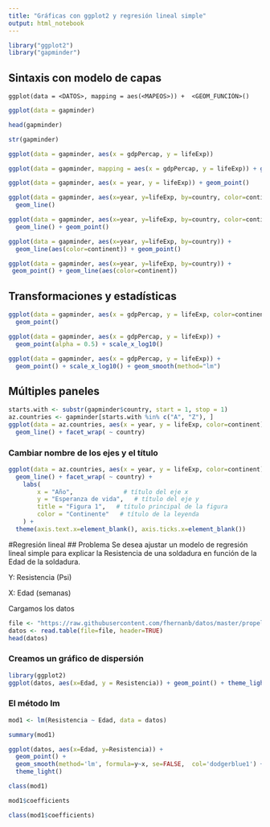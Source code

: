 ---
title: "Gráficas con ggplot2 y regresión lineal simple"
output: html_notebook
---
```{r}
library("ggplot2")
library("gapminder")
```

## Sintaxis con modelo de capas
```
ggplot(data = <DATOS>, mapping = aes(<MAPEOS>)) +  <GEOM_FUNCIÓN>()
```

```{r}
ggplot(data = gapminder)
```
```{r}
head(gapminder)
```


```{r}
str(gapminder)
```
```{r}
ggplot(data = gapminder, aes(x = gdpPercap, y = lifeExp))
```
```{r}
ggplot(data = gapminder, mapping = aes(x = gdpPercap, y = lifeExp)) + geom_point()
```

```{r}
ggplot(data = gapminder, aes(x = year, y = lifeExp)) + geom_point()
```
```{r}
ggplot(data = gapminder, aes(x=year, y=lifeExp, by=country, color=continent)) +
  geom_line()
```
```{r}
ggplot(data = gapminder, aes(x=year, y=lifeExp, by=country, color=continent)) +
  geom_line() + geom_point()
```
```{r}
ggplot(data = gapminder, aes(x=year, y=lifeExp, by=country)) +
  geom_line(aes(color=continent)) + geom_point()
```
```{r}
ggplot(data = gapminder, aes(x=year, y=lifeExp, by=country)) +
 geom_point() + geom_line(aes(color=continent))
```
## Transformaciones y estadísticas 

```{r}
ggplot(data = gapminder, aes(x = gdpPercap, y = lifeExp, color=continent)) +
  geom_point()
```
```{r}
ggplot(data = gapminder, aes(x = gdpPercap, y = lifeExp)) +
  geom_point(alpha = 0.5) + scale_x_log10()
```

```{r}
ggplot(data = gapminder, aes(x = gdpPercap, y = lifeExp)) +
  geom_point() + scale_x_log10() + geom_smooth(method="lm")
```
## Múltiples paneles
```{r}
starts.with <- substr(gapminder$country, start = 1, stop = 1)
az.countries <- gapminder[starts.with %in% c("A", "Z"), ]
ggplot(data = az.countries, aes(x = year, y = lifeExp, color=continent)) +
  geom_line() + facet_wrap( ~ country)

```

### Cambiar nombre de los ejes y el título
```{r}
ggplot(data = az.countries, aes(x = year, y = lifeExp, color=continent)) +
  geom_line() + facet_wrap( ~ country) +
    labs(
        x = "Año",              # título del eje x
        y = "Esperanza de vida",   # título del eje y
        title = "Figura 1",   # título principal de la figura
        color = "Continente"   # título de la leyenda
    ) +
  theme(axis.text.x=element_blank(), axis.ticks.x=element_blank())
```
#Regresión lineal
## Problema
Se desea ajustar un modelo de regresión lineal simple para explicar la Resistencia de una soldadura en función de la Edad de la soldadura.

Y: Resistencia (Psi)

X: Edad (semanas)

Cargamos los datos

```{r}
file <- "https://raw.githubusercontent.com/fhernanb/datos/master/propelente"
datos <- read.table(file=file, header=TRUE)
head(datos)
```
### Creamos un gráfico de dispersión
```{r}
library(ggplot2)
ggplot(datos, aes(x=Edad, y = Resistencia)) + geom_point() + theme_light()
```
### El método lm
```{r}
mod1 <- lm(Resistencia ~ Edad, data = datos)
```
```{r}
summary(mod1)
```
```{r}
ggplot(datos, aes(x=Edad, y=Resistencia)) + 
  geom_point() +
  geom_smooth(method='lm', formula=y~x, se=FALSE,  col='dodgerblue1') +
  theme_light()
```
```{r}
class(mod1)
```
```{r}
mod1$coefficients
```
```{r}
class(mod1$coefficients)
```

